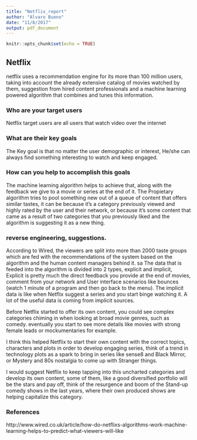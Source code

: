 ```yaml
---
title: "Netflix_report"
author: "Alvaro Bueno"
date: "11/8/2017"
output: pdf_document
---
```


```r
knitr::opts_chunk$set(echo = TRUE)
```

## Netflix

netflix uses a recommendation engine for its more than 100 million users, taking into account the already extensive catalog of movies watched by them, suggestion from hired content professionals and a machine learning powered algorithm that combines and tunes this information.

### Who are your target users

Netflix target users are all users that watch video over the internet

### What are their key goals

The Key goal is that no matter the user demographic or interest, He/she can always find something interesting to watch and keep engaged.

### How can you help to accomplish this goals

The machine learning algorithm helps to achieve that, along with the feedback we give to a movie or series at the end of it. The Propietary algorithm tries to pool something new out of a queue of content that offers similar tastes, it can be because it's a category previously viewed and highly rated by the user and their network, or because it's some content that came as a result of two categories that you previously liked and the algorithm is suggesting it as a new thing. 

### reverse engineering, suggestions.

According to Wired, the viewers are split into more than 2000 taste groups which are fed with the recommendations of the system based on the algorithm and the human content managers behind it.
sa
The data that is feeded into the algorithm is divided into 2 types, explicit and implicit, Explicit is pretty much the direct feedback you provide at the end of movies, comment from your network and User interface scenarios like bounces (watch 1 minute of a program and then go back to the menu).
The implicit data is like when Netflix suggest a series and you start binge watching it. A lot of the useful data is coming from implicit sources.

Before Netflix started to offer its own content, you could see complex categories chiming in when looking at broad movie genres, such as comedy. eventually you start to see more details like movies with strong female leads or mockumentaries for example.

I think this helped Netflix to start their own content with the correct topics, characters and plots in order to develop engaging series, think of a trend in technology plots as a spark to bring in series like sense8 and Black Mirror, or Mystery and 80s nostalgia to come up with Stranger things.

I would suggest Netflix to keep tapping into this uncharted categories and develop its own content, some of them, like a good diversified portfolio will be the stars and pay off, think of the resurgence and boom of the Stand-up comedy shows in the last years, where their own produced shows are helping capitalize this category.

### References

http://www.wired.co.uk/article/how-do-netflixs-algorithms-work-machine-learning-helps-to-predict-what-viewers-will-like

